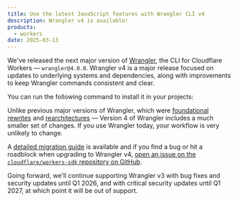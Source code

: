 ```yaml
---
title: Use the latest JavaScript features with Wrangler CLI v4
description: Wrangler v4 is available!
products:
  - workers
date: 2025-03-13
---
```



We've released the next major version of [Wrangler](/workers/wrangler/), the CLI for Cloudflare Workers — `wrangler@4.0.0`. Wrangler v4 is a major release focused on updates to underlying systems and dependencies, along with improvements to keep Wrangler commands consistent and clear.

You can run the following command to install it in your projects:

<PackageManagers pkg="wrangler@latest" />

Unlike previous major versions of Wrangler, which were [foundational rewrites](https://blog.cloudflare.com/wrangler-v2-beta/) and [rearchitectures](https://blog.cloudflare.com/wrangler3/) — Version 4 of Wrangler includes a much smaller set of changes. If you use Wrangler today, your workflow is very unlikely to change.

A [detailed migration guide](/workers/wrangler/migration/update-v3-to-v4) is available and if you find a bug or hit a roadblock when upgrading to Wrangler v4, [open an issue on the `cloudflare/workers-sdk` repository on GitHub](https://github.com/cloudflare/workers-sdk/issues/new?template=bug-template.yaml).

Going forward, we'll continue supporting Wrangler v3 with bug fixes and security updates until Q1 2026, and with critical security updates until Q1 2027, at which point it will be out of support.
